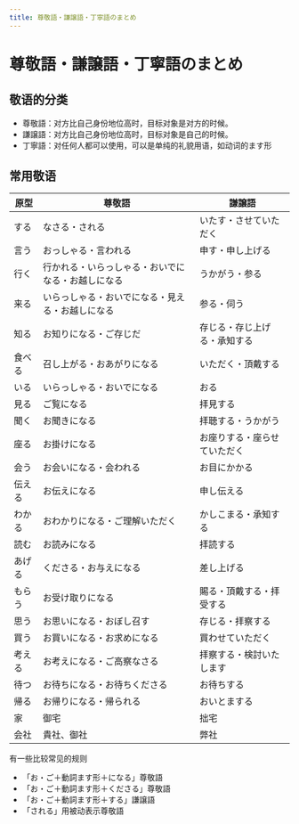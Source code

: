 ```yaml
---
title: 尊敬語・謙譲語・丁寧語のまとめ
---
```


# 尊敬語・謙譲語・丁寧語のまとめ


<Metadata author="swwind" time="2023-11-24" />

## 敬语的分类

- 尊敬語：对方比自己身份地位高时，目标对象是对方的时候。
- 謙譲語：对方比自己身份地位高时，目标对象是自己的时候。
- 丁寧語：对任何人都可以使用，可以是单纯的礼貌用语，如动词的ます形

## 常用敬语

| 原型   | 尊敬語                                             | 謙譲語                       |
| ------ | -------------------------------------------------- | ---------------------------- |
| する   | なさる・される                                     | いたす・させていただく       |
| 言う   | おっしゃる・言われる                               | 申す・申し上げる             |
| 行く   | 行かれる・いらっしゃる・おいでになる・お越しになる | うかがう・参る               |
| 来る   | いらっしゃる・おいでになる・見える・お越しになる   | 参る・伺う                   |
| 知る   | お知りになる・ご存じだ                             | 存じる・存じ上げる・承知する |
| 食べる | 召し上がる・おあがりになる                         | いただく・頂戴する           |
| いる   | いらっしゃる・おいでになる                         | おる                         |
| 見る   | ご覧になる                                         | 拝見する                     |
| 聞く   | お聞きになる                                       | 拝聴する・うかがう           |
| 座る   | お掛けになる                                       | お座りする・座らせていただく |
| 会う   | お会いになる・会われる                             | お目にかかる                 |
| 伝える | お伝えになる                                       | 申し伝える                   |
| わかる | おわかりになる・ご理解いただく                     | かしこまる・承知する         |
| 読む   | お読みになる                                       | 拝読する                     |
| あげる | くださる・お与えになる                             | 差し上げる                   |
| もらう | お受け取りになる                                   | 賜る・頂戴する・拝受する     |
| 思う   | お思いになる・おぼし召す                           | 存じる・拝察する             |
| 買う   | お買いになる・お求めになる                         | 買わせていただく             |
| 考える | お考えになる・ご高察なさる                         | 拝察する・検討いたします     |
| 待つ   | お待ちになる・お待ちくださる                       | お待ちする                   |
| 帰る   | お帰りになる・帰られる                             | おいとまする                 |
| 家     | 御宅                                               | 拙宅                         |
| 会社   | 貴社、御社                                         | 弊社                         |

有一些比较常见的规则

- 「お・ご＋動詞ます形＋になる」尊敬語
- 「お・ご＋動詞ます形＋くださる」尊敬語
- 「お・ご＋動詞ます形＋する」謙譲語
- 「される」用被动表示尊敬語
